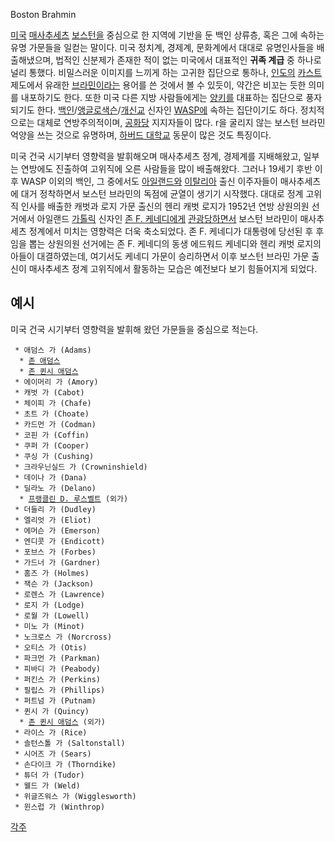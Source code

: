 Boston Brahmin

[[미국]] [[매사추세츠]] [[보스턴]]을 중심으로 한 지역에 기반을 둔 백인 상류층, 혹은 그에 속하는 유명 가문들을 일컫는 말이다. 미국 정치계, 경제계, 문화계에서 대대로 유명인사들을 배출해냈으며, 법적인 신분제가 존재한 적이 없는 미국에서 대표적인 '''귀족 계급''' 중 하나로 널리 통했다. 비밀스러운 이미지를 느끼게 하는 고귀한 집단으로 통하나, [[인도]]의 [[카스트]] 제도에서 유래한 [[브라민]]이라는 용어를 쓴 것에서 볼 수 있듯이, 약간은 비꼬는 듯한 의미를 내포하기도 한다. 또한 미국 다른 지방 사람들에게는 [[양키]]를 대표하는 집단으로 풍자되기도 한다. [[백인]]/[[앵글로색슨]]/[[개신교]] 신자인 [[WASP]]에 속하는 집단이기도 하다. 정치적으로는 대체로 연방주의적이며, [[공화당]] 지지자들이 많다. r을 굴리지 않는 보스턴 브라민 억양을 쓰는 것으로 유명하며, [[하버드 대학교]] 동문이 많은 것도 특징이다.

미국 건국 시기부터 영향력을 발휘해오며 매사추세츠 정계, 경제계를 지배해왔고, 일부는 연방에도 진출하여 고위직에 오른 사람들을 많이 배출해왔다. 그러나 19세기 후반 이후 WASP 이외의 백인, 그 중에서도 [[아일랜드]]와 [[이탈리아]] 출신 이주자들이 매사추세츠에 대거 정착하면서 보스턴 브라민의 독점에 균열이 생기기 시작했다. 대대로 정계 고위직 인사를 배출한 캐벗과 로지 가문 출신의 헨리 캐벗 로지가 1952년 연방 상원의원 선거에서 아일랜드 [[가톨릭]] 신자인 [[존 F. 케네디]]에게 [[관광]]당하면서 보스턴 브라민이 매사추세츠 정계에서 미치는 영향력은 더욱 축소되었다. 존 F. 케네디가 대통령에 당선된 후 후임을 뽑는 상원의원 선거에는 존 F. 케네디의 동생 에드워드 케네디와 헨리 캐벗 로지의 아들이 대결하였는데, 여기서도 케네디 가문이 승리하면서 이후 보스턴 브라민 가문 출신이 매사추세츠 정계 고위직에서 활동하는 모습은 예전보다 보기 힘들어지게 되었다.  

== 예시 ==
미국 건국 시기부터 영향력을 발휘해 왔던 가문들을 중심으로 적는다.

  * 애덤스 가 (Adams)
   * [[존 애덤스]]
   * [[존 퀸시 애덤스]] 
  * 에이머리 가 (Amory)
  * 캐벗 가 (Cabot)
  * 체이피 가 (Chafe)
  * 초트 가 (Choate)
  * 카드먼 가 (Codman)
  * 코핀 가 (Coffin)
  * 쿠퍼 가 (Cooper)
  * 쿠싱 가 (Cushing)
  * 크라우닌실드 가 (Crowninshield)
  * 데이나 가 (Dana)
  * 딜라노 가 (Delano)
   * [[프랭클린 D. 루스벨트]] (외가)
  * 더들리 가 (Dudley)
  * 엘리엇 가 (Eliot)
  * 에머슨 가 (Emerson)
  * 엔디콧 가 (Endicott)
  * 포브스 가 (Forbes)
  * 가드너 가 (Gardner)
  * 홈즈 가 (Holmes)
  * 잭슨 가 (Jackson)
  * 로렌스 가 (Lawrence)
  * 로지 가 (Lodge)
  * 로월 가 (Lowell)
  * 미노 가 (Minot)
  * 노크로스 가 (Norcross)
  * 오티스 가 (Otis)
  * 파크먼 가 (Parkman)
  * 피바디 가 (Peabody)
  * 퍼킨스 가 (Perkins)
  * 필립스 가 (Phillips)
  * 퍼트넘 가 (Putnam)
  * 퀸시 가 (Quincy)
   * [[존 퀸시 애덤스]] (외가)
  * 라이스 가 (Rice)
  * 솔턴스톨 가 (Saltonstall)
  * 시어즈 가 (Sears)
  * 손다이크 가 (Thorndike)
  * 튜더 가 (Tudor)
  * 웰드 가 (Weld)
  * 위글즈워스 가 (Wigglesworth)
  * 윈스럽 가 (Winthrop)

[[각주]]
